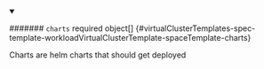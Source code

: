 


<details className="config-field" data-expandable="true" open>
<summary>

####### `charts` <span className="config-field-required" data-required="false">required</span> <span className="config-field-type">object[]</span> <span className="config-field-default"></span> <span className="config-field-enum"></span> {#virtualClusterTemplates-spec-template-workloadVirtualClusterTemplate-spaceTemplate-charts}

Charts are helm charts that should get deployed

</summary>

<PartialChartsreference />


</details>
